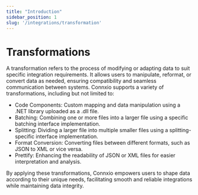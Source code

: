```yaml
---
title: "Introduction"
sidebar_position: 1
slug: '/integrations/transformation'
---
```


# Transformations
A transformation refers to the process of modifying or adapting data to suit specific integration requirements. It allows users to manipulate, reformat, or convert data as needed, ensuring compatibility and seamless communication between systems. Connxio supports a variety of transformations, including but not limited to:

- Code Components: Custom mapping and data manipulation using a .NET library uploaded as a .dll file.
- Batching: Combining one or more files into a larger file using a specific batching interface implementation.
- Splitting: Dividing a larger file into multiple smaller files using a splitting-specific interface implementation.
- Format Conversion: Converting files between different formats, such as JSON to XML or vice versa.
- Prettify: Enhancing the readability of JSON or XML files for easier interpretation and analysis.

By applying these transformations, Connxio empowers users to shape data according to their unique needs, facilitating smooth and reliable integrations while maintaining data integrity.

<br />


<DocCardList />